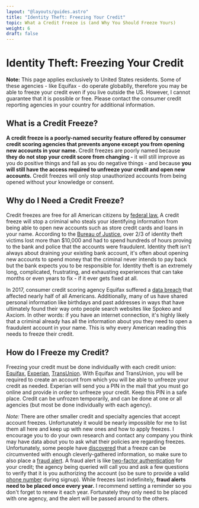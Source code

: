 ```yaml
---
layout: "@layouts/guides.astro"
title: "Identity Theft: Freezing Your Credit"
topic: What a Credit Freeze is (and Why You Should Freeze Yours)
weight: 6
draft: false
---
```


# Identity Theft: Freezing Your Credit

**Note:** This page applies exclusively to United States residents. Some of these agencies - like Equifax - do operate globablly, therefore you may be able to freeze your credit even if you live outside the US. However, I cannot guarantee that it is possible or free. Please contact the consumer credit reporting agencies in your country for additional information.

## What is a Credit Freeze?

**A credit freeze is a poorly-named security feature offered by consumer credit scoring agencies that prevents anyone except you from opening new accounts in your name.** Credit freezes are poorly named because **they do not stop your credit score from changing -** it will still improve as you do positive things and fall as you do negative things - and because **you will still have the access required to unfreeze your credit and open new accounts.** Credit freezes will only stop unauthorized accounts from being opened without your knowledge or consent.

## Why do I Need a Credit Freeze?

Credit freezes are free for all American citizens by [federal law.](https://www.consumer.ftc.gov/blog/2018/09/free-credit-freezes-are-here) A credit freeze will stop a criminal who steals your identifying information from being able to open new accounts such as store credit cards and loans in your name. According to the [Bureau of Justice](https://www.bjs.gov/index.cfm?ty=tp&tid=41), over 2/3 of identity theft victims lost more than $10,000 and had to spend hundreds of hours proving to the bank and police that the accounts were fraudulent. Identity theft isn't always about draining your existing bank account, it's often about opening new accounts to spend money that the criminal never intends to pay back but the bank expects you to be responsible for. Identity theft is an extremely long, complicated, frustrating, and exhausting experiences that can take months or even years to fix - if it ever gets fixed at all.

In 2017, consumer credit scoring agency Equifax suffered a [data breach](https://en.wikipedia.org/wiki/2017_Equifax_data_breach) that affected nearly half of all Americans. Additionally, many of us have shared personal information like birthdays and past addresses in ways that have ultimately found their way onto people search websites like Spokeo and Axciom. In other words: if you have an internet connection, it's highly likely that a criminal already has all the information about you they need to open a fraudulent account in your name. This is why every American reading this needs to freeze their credit.

## How do I Freeze my Credit?

Freezing your credit must be done individually with each credit union: [Equifax](https://www.equifax.com/personal/credit-report-services/credit-freeze/), [Experian](https://www.experian.com/freeze/center.html), [TransUnion](https://www.transunion.com/credit-freeze). With Equifax and TransUnion, you will be required to create an account from which you will be able to unfreeze your credit as needed. Experian will send you a PIN in the mail that you must go online and provide in order to unfreeze your credit. Keep this PIN in a safe place. Credit can be unfrozen temporarily, and can be done at one or all agencies (but most be done individually with each agency).

_Note:_ There are other smaller credit and specialty agencies that accept account freezes. Unfortunately it would be nearly impossible for me to list them all here and keep up with new ones and how to apply freezes. I encourage you to do your own research and contact any company you think may have data about you to ask what their policies are regarding freezes.
Unfortunately, some people have [discovered](https://inteltechniques.com/blog/2020/03/13/the-privacy-security-osint-show-episode-161/) that a freeze can be circumvented with enough cleverly-gathered information, so make sure to also place a [fraud alert](https://consumer.ftc.gov/articles/what-know-about-credit-freezes-fraud-alerts). A fraud alert is like [two-factor authentication](/guides/most-important/mfa) for your credit; the agency being queried will call you and ask a few questions to verify that it is you authorizing the account (so be sure to provide a valid [phone number](/guides/less-important/voip) during signup). While freezes last indefinitely, **fraud alerts need to be placed once every year.** I recommend setting a reminder so you don't forget to renew it each year. Fortunately they only need to be placed with one agency, and the alert will be passed around to the others.
